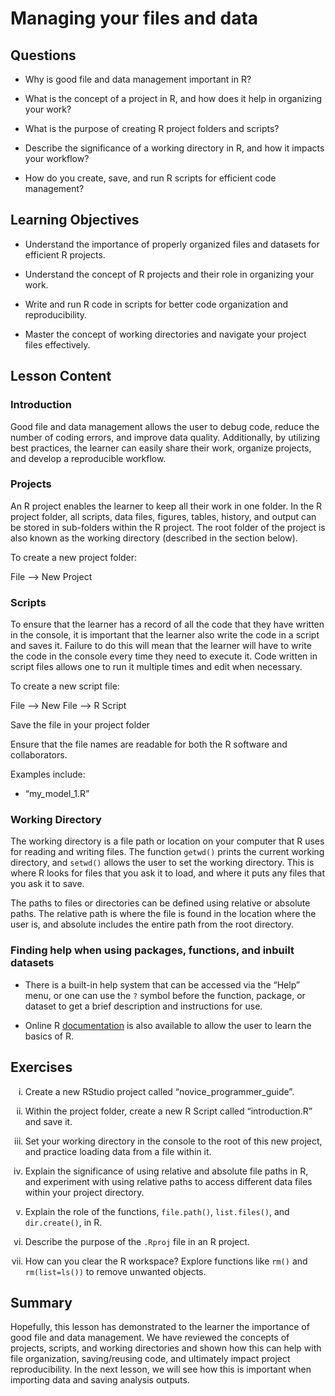 # Managing your files and data {#sec-managing}

## Questions

-   Why is good file and data management important in R?

-   What is the concept of a project in R, and how does it help in organizing your work?

-   What is the purpose of creating R project folders and scripts?

-   Describe the significance of a working directory in R, and how it impacts your workflow?

-   How do you create, save, and run R scripts for efficient code management?

## Learning Objectives

-   Understand the importance of properly organized files and datasets for efficient R projects.

-   Understand the concept of R projects and their role in organizing your work.

-   Write and run R code in scripts for better code organization and reproducibility.

-   Master the concept of working directories and navigate your project files effectively.

## Lesson Content

### Introduction

Good file and data management allows the user to debug code, reduce the number of coding errors, and improve data quality. Additionally, by utilizing best practices, the learner can easily share their work, organize projects, and develop a reproducible workflow.

### Projects

An R project enables the learner to keep all their work in one folder. In the R project folder, all scripts, data files, figures, tables, history, and output can be stored in sub-folders within the R project. The root folder of the project is also known as the working directory (described in the section below).

To create a new project folder:

File --\> New Project

### Scripts

To ensure that the learner has a record of all the code that they have written in the console, it is important that the learner also write the code in a script and saves it. Failure to do this will mean that the learner will have to write the code in the console every time they need to execute it. Code written in script files allows one to run it multiple times and edit when necessary.

To create a new script file:

File --\> New File --\> R Script

Save the file in your project folder

Ensure that the file names are readable for both the R software and collaborators.

Examples include:

-   "my_model_1.R"

### Working Directory

The working directory is a file path or location on your computer that R uses for reading and writing files. The function `getwd()` prints the current working directory, and `setwd()` allows the user to set the working directory. This is where R looks for files that you ask it to load, and where it puts any files that you ask it to save.

The paths to files or directories can be defined using relative or absolute paths. The relative path is where the file is found in the location where the user is, and absolute includes the entire path from the root directory.

### Finding help when using packages, functions, and inbuilt datasets

-   There is a built-in help system that can be accessed via the "Help" menu, or one can use the `?` symbol before the function, package, or dataset to get a brief description and instructions for use.

-   Online R [documentation](https://cran.r-project.org/manuals.html) is also available to allow the user to learn the basics of R.

## Exercises

i.  Create a new RStudio project called "novice_programmer_guide".

ii. Within the project folder, create a new R Script called "introduction.R" and save it.

iii. Set your working directory in the console to the root of this new project, and practice loading data from a file within it.

iv. Explain the significance of using relative and absolute file paths in R, and experiment with using relative paths to access different data files within your project directory.

v.  Explain the role of the functions, `file.path()`, `list.files()`, and `dir.create()`, in R.

vi. Describe the purpose of the `.Rproj` file in an R project.

vii. How can you clear the R workspace? Explore functions like `rm()` and `rm(list=ls())` to remove unwanted objects.

## Summary

Hopefully, this lesson has demonstrated to the learner the importance of good file and data management. We have reviewed the concepts of projects, scripts, and working directories and shown how this can help with file organization, saving/reusing code, and ultimately impact project reproducibility. In the next lesson, we will see how this is important when importing data and saving analysis outputs.
